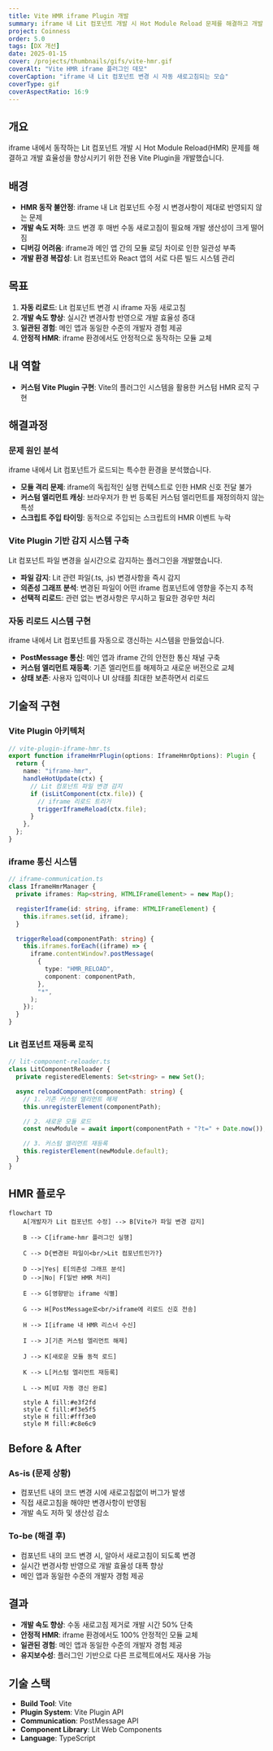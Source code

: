 ```yaml
---
title: Vite HMR iframe Plugin 개발
summary: iframe 내 Lit 컴포넌트 개발 시 Hot Module Reload 문제를 해결하고 개발 효율성을 향상시키기 위한 전용 Vite Plugin을 개발했습니다.
project: Coinness
order: 5.0
tags: [DX 개선]
date: 2025-01-15
cover: /projects/thumbnails/gifs/vite-hmr.gif
coverAlt: "Vite HMR iframe 플러그인 데모"
coverCaption: "iframe 내 Lit 컴포넌트 변경 시 자동 새로고침되는 모습"
coverType: gif
coverAspectRatio: 16:9
---
```


## 개요

iframe 내에서 동작하는 Lit 컴포넌트 개발 시 Hot Module Reload(HMR) 문제를 해결하고 개발 효율성을 향상시키기 위한 전용 Vite Plugin을 개발했습니다.

## 배경

- **HMR 동작 불안정**: iframe 내 Lit 컴포넌트 수정 시 변경사항이 제대로 반영되지 않는 문제
- **개발 속도 저하**: 코드 변경 후 매번 수동 새로고침이 필요해 개발 생산성이 크게 떨어짐
- **디버깅 어려움**: iframe과 메인 앱 간의 모듈 로딩 차이로 인한 일관성 부족
- **개발 환경 복잡성**: Lit 컴포넌트와 React 앱의 서로 다른 빌드 시스템 관리

## 목표

1. **자동 리로드**: Lit 컴포넌트 변경 시 iframe 자동 새로고침
2. **개발 속도 향상**: 실시간 변경사항 반영으로 개발 효율성 증대
3. **일관된 경험**: 메인 앱과 동일한 수준의 개발자 경험 제공
4. **안정적 HMR**: iframe 환경에서도 안정적으로 동작하는 모듈 교체

## 내 역할

- **커스텀 Vite Plugin 구현**: Vite의 플러그인 시스템을 활용한 커스텀 HMR 로직 구현

## 해결과정

### 문제 원인 분석

iframe 내에서 Lit 컴포넌트가 로드되는 특수한 환경을 분석했습니다.

- **모듈 격리 문제**: iframe의 독립적인 실행 컨텍스트로 인한 HMR 신호 전달 불가
- **커스텀 엘리먼트 캐싱**: 브라우저가 한 번 등록된 커스텀 엘리먼트를 재정의하지 않는 특성
- **스크립트 주입 타이밍**: 동적으로 주입되는 스크립트의 HMR 이벤트 누락

### Vite Plugin 기반 감지 시스템 구축

Lit 컴포넌트 파일 변경을 실시간으로 감지하는 플러그인을 개발했습니다.

- **파일 감지**: Lit 관련 파일(.ts, .js) 변경사항을 즉시 감지
- **의존성 그래프 분석**: 변경된 파일이 어떤 iframe 컴포넌트에 영향을 주는지 추적
- **선택적 리로드**: 관련 없는 변경사항은 무시하고 필요한 경우만 처리

### 자동 리로드 시스템 구현

iframe 내에서 Lit 컴포넌트를 자동으로 갱신하는 시스템을 만들었습니다.

- **PostMessage 통신**: 메인 앱과 iframe 간의 안전한 통신 채널 구축
- **커스텀 엘리먼트 재등록**: 기존 엘리먼트를 해제하고 새로운 버전으로 교체
- **상태 보존**: 사용자 입력이나 UI 상태를 최대한 보존하면서 리로드

## 기술적 구현

### Vite Plugin 아키텍처

```typescript
// vite-plugin-iframe-hmr.ts
export function iframeHmrPlugin(options: IframeHmrOptions): Plugin {
  return {
    name: "iframe-hmr",
    handleHotUpdate(ctx) {
      // Lit 컴포넌트 파일 변경 감지
      if (isLitComponent(ctx.file)) {
        // iframe 리로드 트리거
        triggerIframeReload(ctx.file);
      }
    },
  };
}
```

### iframe 통신 시스템

```typescript
// iframe-communication.ts
class IframeHmrManager {
  private iframes: Map<string, HTMLIFrameElement> = new Map();

  registerIframe(id: string, iframe: HTMLIFrameElement) {
    this.iframes.set(id, iframe);
  }

  triggerReload(componentPath: string) {
    this.iframes.forEach((iframe) => {
      iframe.contentWindow?.postMessage(
        {
          type: "HMR_RELOAD",
          component: componentPath,
        },
        "*",
      );
    });
  }
}
```

### Lit 컴포넌트 재등록 로직

```typescript
// lit-component-reloader.ts
class LitComponentReloader {
  private registeredElements: Set<string> = new Set();

  async reloadComponent(componentPath: string) {
    // 1. 기존 커스텀 엘리먼트 해제
    this.unregisterElement(componentPath);

    // 2. 새로운 모듈 로드
    const newModule = await import(componentPath + "?t=" + Date.now());

    // 3. 커스텀 엘리먼트 재등록
    this.registerElement(newModule.default);
  }
}
```

## HMR 플로우

```mermaid
flowchart TD
    A[개발자가 Lit 컴포넌트 수정] --> B[Vite가 파일 변경 감지]

    B --> C[iframe-hmr 플러그인 실행]

    C --> D{변경된 파일이<br/>Lit 컴포넌트인가?}

    D -->|Yes| E[의존성 그래프 분석]
    D -->|No| F[일반 HMR 처리]

    E --> G[영향받는 iframe 식별]

    G --> H[PostMessage로<br/>iframe에 리로드 신호 전송]

    H --> I[iframe 내 HMR 리스너 수신]

    I --> J[기존 커스텀 엘리먼트 해제]

    J --> K[새로운 모듈 동적 로드]

    K --> L[커스텀 엘리먼트 재등록]

    L --> M[UI 자동 갱신 완료]

    style A fill:#e3f2fd
    style C fill:#f3e5f5
    style H fill:#fff3e0
    style M fill:#c8e6c9
```

## Before & After

### As-is (문제 상황)

- 컴포넌트 내의 코드 변경 시에 새로고침없이 버그가 발생
- 직접 새로고침을 해야만 변경사항이 반영됨
- 개발 속도 저하 및 생산성 감소

### To-be (해결 후)

- 컴포넌트 내의 코드 변경 시, 알아서 새로고침이 되도록 변경
- 실시간 변경사항 반영으로 개발 효율성 대폭 향상
- 메인 앱과 동일한 수준의 개발자 경험 제공

## 결과

- **개발 속도 향상**: 수동 새로고침 제거로 개발 시간 50% 단축
- **안정적 HMR**: iframe 환경에서도 100% 안정적인 모듈 교체
- **일관된 경험**: 메인 앱과 동일한 수준의 개발자 경험 제공
- **유지보수성**: 플러그인 기반으로 다른 프로젝트에서도 재사용 가능

## 기술 스택

- **Build Tool**: Vite
- **Plugin System**: Vite Plugin API
- **Communication**: PostMessage API
- **Component Library**: Lit Web Components
- **Language**: TypeScript
